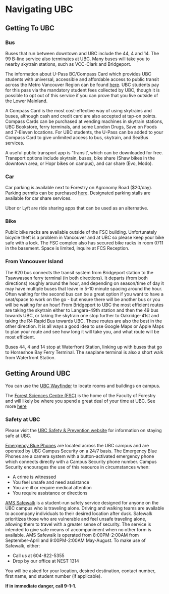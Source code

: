 # Navigating UBC {-#transportation}

## Getting To UBC {-#gettingtoUBC}

### Bus {-#bus}

Buses that run between downtown and UBC include the 44, 4 and 14. The 99 B-line service also terminates at UBC. Many buses will take you to nearby skytrain stations, such as VCC-Clark and Bridgeport. 

The information about U-Pass BC/Compass Card which provides UBC students with universal, accessible and affordable access to public transit across the Metro Vancouver Region can be found [here](https://planning.ubc.ca/transportation/transit/u-pass-compass-card). UBC students pay for this pass via the mandatory student fees collected by UBC, though it is possible to opt out of this service if you can prove that you live outside of the Lower Mainland. 

A Compass Card is the most cost-effective way of using skytrains and buses, although cash and credit card are also accepted at tap-on points. Compass Cards can be purchased at vending machines in skytrain stations, UBC Bookstore, ferry terminals, and some London Drugs, Save on Foods and 7-Eleven locations. For UBC students, the U-Pass can be added to your Compass Card to give unlimited access to bus, skytrain, and SeaBus services. 

A useful public transport app is ‘Transit’, which can be downloaded for free. Transport options include skytrain, buses, bike share (Shaw bikes in the downtown area, or Hopr bikes on campus), and car share (Evo, Modo). 

### Car {-#car}

Car parking is available next to Forestry on Agronomy Road ($20/day). Parking permits can be purchased [here](https://parking.ubc.ca/permits-rates). Designated parking stalls are available for car share services.

Uber or Lyft are ride sharing apps that can be used as an alternative.

### Bike {-#bike}

Public bike racks are available outside of the FSC building. Unfortunately bicycle theft is a problem in Vancouver and at UBC so please keep your bike safe with a lock. The FSC complex also has secured bike racks in room 0711 in the basement. Space is limited, inquire at FCS Reception.

### From Vancouver Island {-#ferry}

The 620 bus connects the transit system from Bridgeport station to the Tsawwassen ferry terminal (in both directions). It departs (from both directions) roughly around the hour, and depending on season/time of day it may have multiple buses that leave in 5-10 minute spacing around the hour. Often waiting for the second bus can be a great option if you want to have a seat/space to work on the go - but ensure there will be another bus or you will be waiting for an hour! From Bridgeport to UBC the most efficient routes are taking the skytrain either to Langara-49th station and then the 49 bus towards UBC, or taking the skytrain one stop further to Oakridge-41st and taking the R4 Rapid Bus towards UBC. These routes are also the best in the other direction. It is all ways a good idea to use Google Maps or Apple Maps to plan your route and see how long it will take you, and what route will be most efficient.

Buses 44, 4 and 14 stop at Waterfront Station, linking up with buses that go to Horseshoe Bay Ferry Terminal. The seaplane terminal is also a short walk from Waterfront Station.

## Getting Around UBC {-#navigatingUBC}

You can use the [UBC Wayfinder](https://www.maps.ubc.ca/) to locate rooms and buildings on campus. 

The [Forest Sciences Centre (FSC)](https://www.google.com/maps/place/UBC+Faculty+of+Forestry/@49.2608897,-123.2505023,17z/data=!4m6!3m5!1s0x548672cbc1b06175:0xcf03ffb2c3a1dafb!8m2!3d49.2604859!4d-123.2488265!16s%2Fg%2F11bw_6ls11?entry=ttu&g_ep=EgoyMDI1MDEyMi4wIKXMDSoASAFQAw%3D%3D) is the home of the Faculty of Forestry and will likely be where you spend a great deal of your time at UBC. See more [here](#buildingorientation)

### Safety at UBC {-#ubcsafety}

Please visit the [UBC Safety & Prevention website](https://security.ubc.ca/safety-prevention-resources/) for information on staying safe at UBC. 

[Emergency Blue Phones](https://security.ubc.ca/safety-prevention-resources/emergency-blue-phones/) are located across the UBC campus and are operated by UBC Campus Security on a 24/7 basis. The Emergency Blue Phones are a camera system with a button-activated emergency phone which connects directly with a Campus Security phone number. Campus Security encourages the use of this resource in circumstances when:

* A crime is witnessed
* You feel unsafe and need assistance
* You are ill or require medical attention
* You require assistance or directions

[AMS Safewalk](https://www.ams.ubc.ca/support-services/student-services/safewalk/) is a student-run safety service designed for anyone on the UBC campus who is traveling alone. Driving and walking teams are available to accompany individuals to their desired location after dusk. Safewalk prioritizes those who are vulnerable and feel unsafe traveling alone, allowing them to travel with a greater sense of security. The service is intended to give safe means of accompaniment when no other form is available. AMS Safewalk is operated from 8:00PM-2:00AM from September-April and 9:00PM-2:00AM May-August. To make use of Safewalk, either:

* Call us at 604-822-5355
* Drop by our office at NEST 1314

You will be asked for your location, desired destination, contact number, first name, and student number (if applicable).


**If in immediate danger, call 9-1-1.**